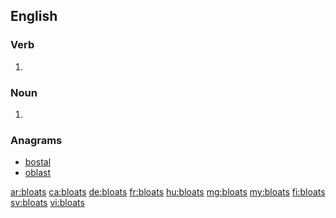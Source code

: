 ==English==

===Verb===
{{head|en|verb form}}

# {{en-third-person singular of|bloat}}

===Noun===
{{head|en|plural}}
# {{plural of|bloat|lang=en}}

===Anagrams===
* [[bostal#English|bostal]]
* [[oblast#English|oblast]]

[[ar:bloats]]
[[ca:bloats]]
[[de:bloats]]
[[fr:bloats]]
[[hu:bloats]]
[[mg:bloats]]
[[my:bloats]]
[[fi:bloats]]
[[sv:bloats]]
[[vi:bloats]]